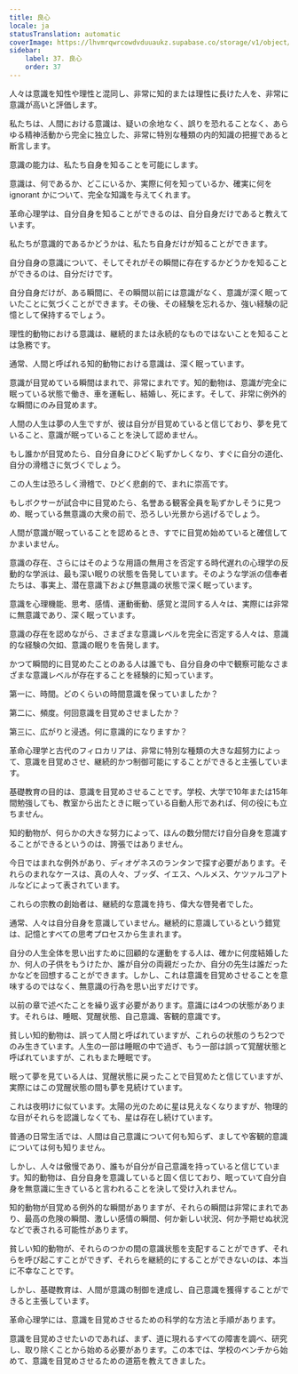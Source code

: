 ```yaml
---
title: 良心
locale: ja
statusTranslation: automatic
coverImage: https://lhvmrqwrcowdvduuaukz.supabase.co/storage/v1/object/public/strapi-uploads/small_cover-educacion-fundamental.webp-2d51a7828a2b1309555be27f7e2a61a0.webp
sidebar:
    label: 37. 良心
    order: 37
---
```

人々は意識を知性や理性と混同し、非常に知的または理性に長けた人を、非常に意識が高いと評価します。

私たちは、人間における意識は、疑いの余地なく、誤りを恐れることなく、あらゆる精神活動から完全に独立した、非常に特別な種類の内的知識の把握であると断言します。

意識の能力は、私たち自身を知ることを可能にします。

意識は、何であるか、どこにいるか、実際に何を知っているか、確実に何を ignorant かについて、完全な知識を与えてくれます。

革命心理学は、自分自身を知ることができるのは、自分自身だけであると教えています。

私たちが意識的であるかどうかは、私たち自身だけが知ることができます。

自分自身の意識について、そしてそれがその瞬間に存在するかどうかを知ることができるのは、自分だけです。

自分自身だけが、ある瞬間に、その瞬間以前には意識がなく、意識が深く眠っていたことに気づくことができます。その後、その経験を忘れるか、強い経験の記憶として保持するでしょう。

理性的動物における意識は、継続的または永続的なものではないことを知ることは急務です。

通常、人間と呼ばれる知的動物における意識は、深く眠っています。

意識が目覚めている瞬間はまれで、非常にまれです。知的動物は、意識が完全に眠っている状態で働き、車を運転し、結婚し、死にます。そして、非常に例外的な瞬間にのみ目覚めます。

人間の人生は夢の人生ですが、彼は自分が目覚めていると信じており、夢を見ていること、意識が眠っていることを決して認めません。

もし誰かが目覚めたら、自分自身にひどく恥ずかしくなり、すぐに自分の道化、自分の滑稽さに気づくでしょう。

この人生は恐ろしく滑稽で、ひどく悲劇的で、まれに崇高です。

もしボクサーが試合中に目覚めたら、名誉ある観客全員を恥ずかしそうに見つめ、眠っている無意識の大衆の前で、恐ろしい光景から逃げるでしょう。

人間が意識が眠っていることを認めるとき、すでに目覚め始めていると確信してかまいません。

意識の存在、さらにはそのような用語の無用さを否定する時代遅れの心理学の反動的な学派は、最も深い眠りの状態を告発しています。そのような学派の信奉者たちは、事実上、潜在意識下および無意識の状態で深く眠っています。

意識を心理機能、思考、感情、運動衝動、感覚と混同する人々は、実際には非常に無意識であり、深く眠っています。

意識の存在を認めながら、さまざまな意識レベルを完全に否定する人々は、意識的な経験の欠如、意識の眠りを告発します。

かつて瞬間的に目覚めたことのある人は誰でも、自分自身の中で観察可能なさまざまな意識レベルが存在することを経験的に知っています。

第一に、時間。どのくらいの時間意識を保っていましたか？

第二に、頻度。何回意識を目覚めさせましたか？

第三に、広がりと浸透。何に意識的になりますか？

革命心理学と古代のフィロカリアは、非常に特別な種類の大きな超努力によって、意識を目覚めさせ、継続的かつ制御可能にすることができると主張しています。

基礎教育の目的は、意識を目覚めさせることです。学校、大学で10年または15年間勉強しても、教室から出たときに眠っている自動人形であれば、何の役にも立ちません。

知的動物が、何らかの大きな努力によって、ほんの数分間だけ自分自身を意識することができるというのは、誇張ではありません。

今日ではまれな例外があり、ディオゲネスのランタンで探す必要があります。それらのまれなケースは、真の人々、ブッダ、イエス、ヘルメス、ケツァルコアトルなどによって表されています。

これらの宗教の創始者は、継続的な意識を持ち、偉大な啓発者でした。

通常、人々は自分自身を意識していません。継続的に意識しているという錯覚は、記憶とすべての思考プロセスから生まれます。

自分の人生全体を思い出すために回顧的な運動をする人は、確かに何度結婚したか、何人の子供をもうけたか、誰が自分の両親だったか、自分の先生は誰だったかなどを回想することができます。しかし、これは意識を目覚めさせることを意味するのではなく、無意識の行為を思い出すだけです。

以前の章で述べたことを繰り返す必要があります。意識には4つの状態があります。それらは、睡眠、覚醒状態、自己意識、客観的意識です。

貧しい知的動物は、誤って人間と呼ばれていますが、これらの状態のうち2つでのみ生きています。人生の一部は睡眠の中で過ぎ、もう一部は誤って覚醒状態と呼ばれていますが、これもまた睡眠です。

眠って夢を見ている人は、覚醒状態に戻ったことで目覚めたと信じていますが、実際にはこの覚醒状態の間も夢を見続けています。

これは夜明けに似ています。太陽の光のために星は見えなくなりますが、物理的な目がそれらを認識しなくても、星は存在し続けています。

普通の日常生活では、人間は自己意識について何も知らず、ましてや客観的意識については何も知りません。

しかし、人々は傲慢であり、誰もが自分が自己意識を持っていると信じています。知的動物は、自分自身を意識していると固く信じており、眠っていて自分自身を無意識に生きていると言われることを決して受け入れません。

知的動物が目覚める例外的な瞬間がありますが、それらの瞬間は非常にまれであり、最高の危険の瞬間、激しい感情の瞬間、何か新しい状況、何か予期せぬ状況などで表される可能性があります。

貧しい知的動物が、それらのつかの間の意識状態を支配することができず、それらを呼び起こすことができず、それらを継続的にすることができないのは、本当に不幸なことです。

しかし、基礎教育は、人間が意識の制御を達成し、自己意識を獲得することができると主張しています。

革命心理学には、意識を目覚めさせるための科学的な方法と手順があります。

意識を目覚めさせたいのであれば、まず、道に現れるすべての障害を調べ、研究し、取り除くことから始める必要があります。この本では、学校のベンチから始めて、意識を目覚めさせるための道筋を教えてきました。

